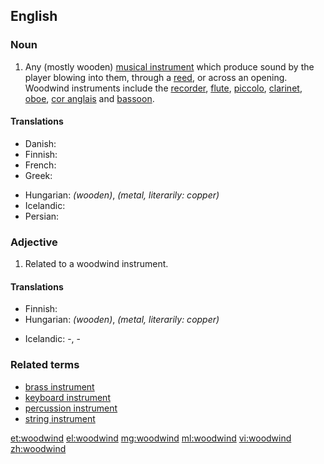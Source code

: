 ==English==

===Noun===
{{en-noun}}

# {{musical instruments}} Any (mostly wooden) [[musical instrument]] which produce sound by the player blowing into them, through a [[reed]], or across an opening. Woodwind instruments include the [[recorder]], [[flute]], [[piccolo]], [[clarinet]], [[oboe]], [[cor anglais]] and [[bassoon]].

====Translations====
{{trans-top|musical instrument}}
* Danish: {{t-|da|træblæser}}
* Finnish: {{t+|fi|puupuhallin}}
* French: {{t+|fr|bois}}
* Greek: {{t-|el|ξύλινα πνευστά|n-p|tr=xýlina pnefstá}}
{{trans-mid}}
* Hungarian: {{t-|hu|fafúvós}} ''(wooden)'',  {{t-|hu|rézfúvós}} ''(metal, literarily: copper)''
* Icelandic: {{t-|is|tréblásturshljóðfæri|n}}
* Persian: {{t-|fa|ساز بادی|tr=sâz-e bâdi|sc=fa-Arab}}
{{trans-bottom}}

===Adjective===
{{en-adj|-}}

# Related to a woodwind instrument.

====Translations====
{{trans-top|related to a woodwind instrument}}
* Finnish: {{t+|fi|puupuhallin|alt=puupuhallin-}}
* Hungarian: {{t-|hu|fafúvós}} ''(wooden)'',  {{t-|hu|rézfúvós}} ''(metal, literarily: copper)''
{{trans-mid}}
* Icelandic: {{t-|is|tréblásturshljóðfæra}}-, {{t-|is|tréblásara}}-
{{trans-bottom}}

===Related terms===
* [[brass instrument]]
* [[keyboard instrument]]
* [[percussion instrument]]
* [[string instrument]]

[[et:woodwind]]
[[el:woodwind]]
[[mg:woodwind]]
[[ml:woodwind]]
[[vi:woodwind]]
[[zh:woodwind]]